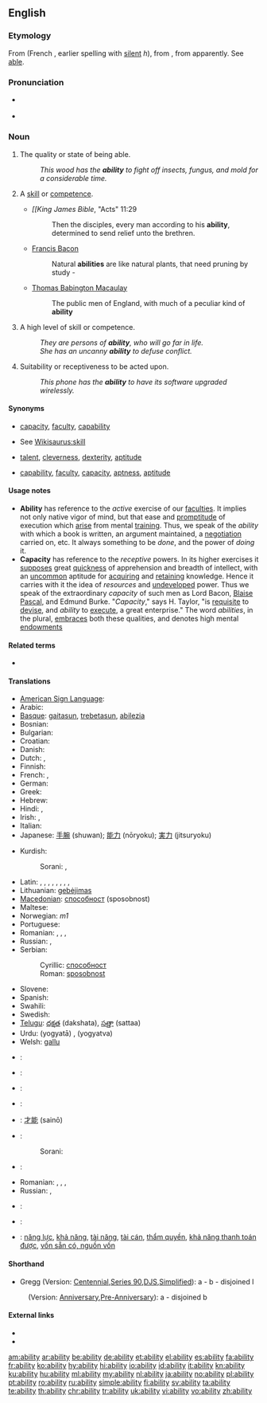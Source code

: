 {{slim-wikipedia|dab=ability}}
{{also|-ability}}
==English==

===Etymology===
From {{etyl|fro}} {{term|lang=fro|ableté}} (French {{term|lang=fr|habileté}}, earlier spelling {{term|lang=fr|habilité}} with [[silent]] ''h''), from {{etyl|la}} {{term|lang=la|habilitas||[[aptitude]], ability}}, from {{term|lang=la|habilis||apt, able}} apparently.  See [[able]].

===Pronunciation===
* {{a|US}} {{IPA|/əˈbɪlɪti/|/əˈbɪlɪɾi/}}
* {{audio|en-us-ability.ogg|Audio (US)}}

===Noun===
{{en-noun|abilit|ies|-}}

# {{uncountable}} The quality or state of being able.<!--; power to perform, whether physical, moral, intellectual, [[conventional]], or legal; capacity; skill or [[competence]] in doing; [[sufficiency]] of strength, skill, [[resources]], etc.; -- in the ''plural'', faculty, [[talent]].-->
#: ''This wood has the '''ability''' to fight off insects, fungus, and mold for a considerable time.''
# {{countable}} A [[skill]] or [[competence]].
#* {{rfdate}} ''[[King James Bible'', "Acts" 11:29
#*: Then the disciples, every man according to his '''ability''', determined to send relief unto the brethren.
#* {{rfdate}} [[w:Francis Bacon|Francis Bacon]]
#*: Natural '''abilities''' are like natural plants, that need pruning by study -
#* {{rfdate}} [[w:Thomas Babington Macaulay|Thomas Babington Macaulay]]
#*: The public men of England, with much of a peculiar kind of '''ability'''
# {{uncountable|countable}} A high level of skill or competence.
#: ''They are persons of '''ability''', who will go far in life.''
#: ''She has an uncanny '''ability''' to defuse conflict.''
# {{uncountable}} Suitability or receptiveness to be acted upon.
#: ''This phone has the '''ability''' to have its software upgraded wirelessly.''

====Synonyms====
* {{sense|quality or state of being able}} [[capacity]], [[faculty]], [[capability]]
* {{sense|a skill or competence}} See [[Wikisaurus:skill]]
* {{sense|high level of skill or capability}} [[talent]], [[cleverness]], [[dexterity]], [[aptitude]]
* {{sense|suitability or receptiveness to be acted upon}} [[capability]], [[faculty]], [[capacity]], [[aptness]], [[aptitude]]

====Usage notes====
{{rfc|Whole entry could use review, but usage notes need serious checking.}}
* '''Ability''' has reference to the ''active'' exercise of our [[faculties]]. It implies not only native vigor of mind, but that ease and [[promptitude]] of execution which [[arise]] from mental [[training]]. Thus, we speak of the ''ability'' with which a book is written, an argument maintained, a [[negotiation]] carried on, etc. It always something to be ''done'', and the power of ''doing'' it.
* '''Capacity''' has reference to the ''receptive'' powers. In its higher exercises it [[suppose]]s great [[quickness]] of apprehension and breadth of intellect, with an [[uncommon]] aptitude for [[acquiring]] and [[retaining]] knowledge. Hence it carries with it the idea of ''resources'' and [[undeveloped]] power. Thus we speak of the extraordinary ''capacity'' of such men as Lord Bacon, [[Blaise]] [[Pascal]], and Edmund Burke. "''Capacity''," says H. Taylor, "is [[requisite]] to [[devise]], and ''ability'' to [[execute]], a great enterprise." The word ''abilities'', in the plural, [[embraces]] both these qualities, and denotes high mental [[endowments]]

====Related terms====
* {{l|en|able}}

====Translations====
{{trans-top|quality or state of being able}}
* [[American Sign Language]]: {{tø|ase|S@Sternumhigh-PalmDown-S@Sternumhigh-PalmDown S@Chesthigh-PalmDown-S@Chesthigh-PalmDown}}
* Arabic: {{Arab|[[القدرة]]}}
* [[Basque]]: [[gaitasun]], [[trebetasun]], [[abilezia]]
* Bosnian: {{t-|bs|sposobnost|f}}
* Bulgarian: {{t|bg|вещина, кадърност, ловкост}}
* Croatian: {{t-|hr|sposobnost|f}}
* Danish: {{t-|da|evne|c}}
* Dutch: {{t+|nl|vaardigheid}}, {{t+|nl|vermogen}}
* Finnish: {{t+|fi|kyky}}
* French: {{t+|fr|capacité|f}}, {{t+|fr|pouvoir|m}}
* German: {{t+|de|Fähigkeit|f}}
* Greek: {{t+|el|ικανότητα|f|tr=ikanotita}}
* Hebrew: {{t-|he|יכולת|g=f|tr=yakhólet}}
* Hindi: {{t+|hi|योग्यता|f|tr=yogyatā|xs=Hindi}}, {{t-|hi|योग्यत्व|m|tr=yogyatva|xs=Hindi}}
* Irish: {{t-|ga|ábaltacht|f|xs=Irish}}, {{t-|ga|cumas|m|xs=Irish}}
* Italian: {{t+|it|abilità|f}}
* Japanese: [[手腕]] (shuwan); [[能力]] (nōryoku); [[実力]] (jitsuryoku)
{{trans-mid}}
* Kurdish:
*: Sorani: {{t|ku|ده‌ره‌قه‌ت|tr=daraqat|sc=ku-Arab}}, {{t|ku|له‌ده‌س هاتن|tr=ladas hAtin|sc=ku-Arab}}
* Latin: {{t|la|prudentia|f}}, {{t|la|calliditas|f}}, {{t|la|calliditas|f}}, {{t|la|solertia|f}}, {{t-|la|ars|f}}, {{t-|la|ars|f}}, {{t-|la|ars|f}}, {{t-|la|scientia|f}}, {{t|la|sollers acumen}}
* Lithuanian: [[gebėjimas]] {{m}}
* [[Macedonian]]: [[способност]] (sposobnost)
* Maltese: {{t-|mt|abilità|f|xs=Maltese}}
* Norwegian: {{t|no|evne}} ''m1''
* Portuguese: {{t+|pt|habilidade}}
* Romanian: {{t|ro|putință|f}}, {{t|ro|capacitate|f}}, {{t|ro|iscusință}}, {{t|ro|abilitate|f}}
* Russian: {{t+|ru|возможность|f|tr=vozmóžnost'}}, {{t+|ru|способность|f|tr=sposóbnost'}}
* Serbian:
*: Cyrillic: [[способност]] {{f}}
*: Roman: [[sposobnost]] {{f}}
* Slovene: {{t-|sl|zmožnost|f}}
* Spanish: {{t+|es|habilidad|f}}
* Swahili: {{t+|sw|uwezo|xs=Swahili}}
* Swedish: {{t+|sv|förmåga|c}}
* [[Telugu]]: [[దక్షత]] (dakshata), [[సత్తా]] (sattaa)
* Urdu: {{ur-Arab|[[یوگیتا]]}} (yogyatā) {{f}}, {{ur-Arab|[[یوگیتو]]}} (yogyatva) {{m}}
* Welsh: [[gallu]]
{{trans-bottom}}

{{trans-top|a skill or competence}}
* {{ttbc|American Sign Language}}: {{tø|ase|S@Sternumhigh-PalmDown-S@Sternumhigh-PalmDown S@Chesthigh-PalmDown-S@Chesthigh-PalmDown}}
* {{ttbc|Bulgarian}}: {{t|bg|способност, умение, дарба}}
* {{ttbc|French}}: {{t+|fr|habileté|f}}
* {{ttbc|Italian}}: {{t+|it|capacità|f}}
* {{ttbc|Japanese}}: [[才能]] (sainō)
* {{ttbc|Kurdish}}:
*: Sorani: {{t|ku|توانا|tr=twAnA|sc=ku-Arab}}
{{trans-mid}}
* {{ttbc|Maltese}}: {{t-|mt|kapaċità|f|xs=Maltese}}
* Romanian: {{t|ro|abilitate|f}}, {{t|ro|iscusință|f}}, {{t|ro|îndemânare|f}}, {{t|ro|dibăcie|f}}
* Russian: {{t+|ru|способность|f|tr=sposóbnost'}}, {{t|ru|умение|n|tr=uménije}}
* {{ttbc|Spanish}}: {{t+|es|capacidad|f}}
* {{ttbc|Swahili}}: {{t+|sw|uwezo|xs=Swahili}}
{{trans-bottom}}

{{trans-top|a high level of capability or skill}}
{{trans-mid}}
{{trans-bottom}}

{{trans-top|suitability or receptiveness to be acted on}}
{{trans-mid}}
{{trans-bottom}}

{{checktrans-top}}
* {{ttbc|Vietnamese}}: [[năng lực]], [[khả năng]], [[tài năng]], [[tài cán]], [[thẩm quyền]], [[khả năng thanh toán được]], [[vốn sẵn có, nguồn vốn]]
{{trans-bottom}}

====Shorthand====
* Gregg (Version: [http://en.wikipedia.org/wiki/Gregg_Shorthand#Centennial_Gregg_Shorthand Centennial],[http://en.wikipedia.org/wiki/Gregg_Shorthand#Series_90_Gregg_Shorthand  Series 90],[http://en.wikipedia.org/wiki/Gregg_Shorthand#Diamond_Jubilee_Gregg_Shorthand  DJS],[http://en.wikipedia.org/wiki/Gregg_Shorthand#Simplified_Gregg_Shorthand Simplified]): a - b - disjoined l
: (Version: [http://en.wikipedia.org/wiki/Gregg_Shorthand#Anniversary_Gregg_Shorthand Anniversary],[http://en.wikipedia.org/wiki/Gregg_Shorthand#Pre-Anniversary_Gregg_Shorthand Pre-Anniversary]): a - disjoined b

====External links====
* {{R:Webster 1913}}
* {{R:Century 1911}}

[[am:ability]]
[[ar:ability]]
[[be:ability]]
[[de:ability]]
[[et:ability]]
[[el:ability]]
[[es:ability]]
[[fa:ability]]
[[fr:ability]]
[[ko:ability]]
[[hy:ability]]
[[hi:ability]]
[[io:ability]]
[[id:ability]]
[[it:ability]]
[[kn:ability]]
[[ku:ability]]
[[hu:ability]]
[[ml:ability]]
[[my:ability]]
[[nl:ability]]
[[ja:ability]]
[[no:ability]]
[[pl:ability]]
[[pt:ability]]
[[ro:ability]]
[[ru:ability]]
[[simple:ability]]
[[fi:ability]]
[[sv:ability]]
[[ta:ability]]
[[te:ability]]
[[th:ability]]
[[chr:ability]]
[[tr:ability]]
[[uk:ability]]
[[vi:ability]]
[[vo:ability]]
[[zh:ability]]